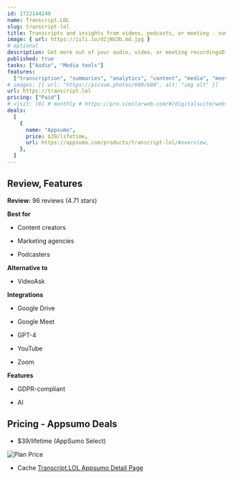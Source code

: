 ```yaml
---
id: 1722144249
name: Transcript.LOL
slug: transcript-lol
title: Transcripts and insights from videos, podcasts, or meeting - summary, topics, Tweets, & blog posts
image: { url: https://iili.io/dIjNV3b.md.jpg }
# optional
description: Get more out of your audio, video, or meeting recordingsDive deeper into your content, unlocking insights faster than ever before
published: true
tasks: ["Audio", "Media tools"]
features:
  ["transcription", "summaries", "analytics", "content", "media", "meeting"]
# images: [{ url: "https://picsum.photos/600/600", alt: "img alt" }]
url: https://transcript.lol
pricing: ["Paid"]
# visit: [0] # monthly # https://pro.similarweb.com/#/digitalsuite/websiteanalysis/home
deals:
  [
    {
      name: "Appsumo",
      price: $39/lifetime,
      url: https://appsumo.com/products/transcript-lol/#overview,
    },
  ]
---
```


## Review, Features

**Review:** 96 reviews (4.71 stars)

**Best for**

- Content creators

- Marketing agencies

- Podcasters

**Alternative to**

- VideoAsk

**Integrations**

- Google Drive

- Google Meet

- GPT-4

- YouTube

- Zoom

**Features**

- GDPR-compliant

- AI

## Pricing - Appsumo Deals

- $39/lifetime (AppSumo Select)

<Img src="https://iili.io/dIwGC7I.png" alt="Plan Price" />

- Cache [Transcript.LOL Appsumo Detail Page](https://iili.io/dIwGNkP.png)
